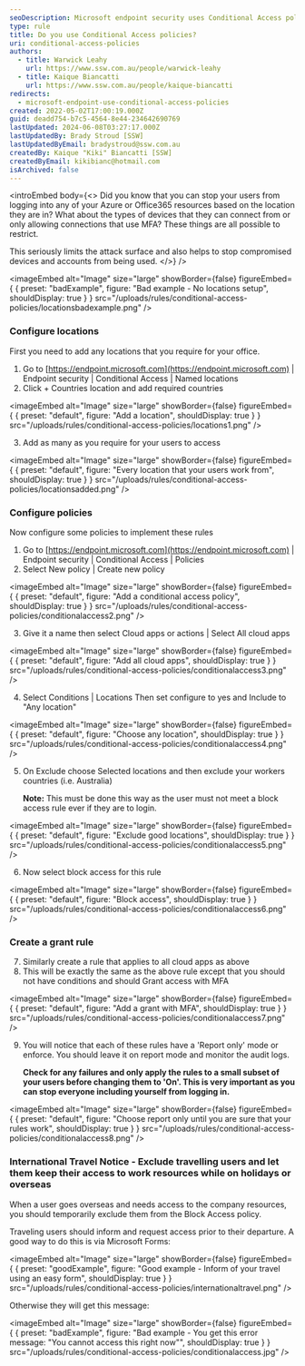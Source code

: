 ```yaml
---
seoDescription: Microsoft endpoint security uses Conditional Access policies to restrict user access to Azure and Office365 resources based on location, device types, and multi-factor authentication (MFA) requirements.
type: rule
title: Do you use Conditional Access policies?
uri: conditional-access-policies
authors:
  - title: Warwick Leahy
    url: https://www.ssw.com.au/people/warwick-leahy
  - title: Kaique Biancatti
    url: https://www.ssw.com.au/people/kaique-biancatti
redirects:
  - microsoft-endpoint-use-conditional-access-policies
created: 2022-05-02T17:00:19.000Z
guid: deadd754-b7c5-4564-8e44-234642690769
lastUpdated: 2024-06-08T03:27:17.000Z
lastUpdatedBy: Brady Stroud [SSW]
lastUpdatedByEmail: bradystroud@ssw.com.au
createdBy: Kaique "Kiki" Biancatti [SSW]
createdByEmail: kikibianc@hotmail.com
isArchived: false
---
```


<introEmbed
  body={<>
Did you know that you can stop your users from logging into any of your Azure or Office365 resources based on the location they are in? What about the types of devices that they can connect from or only allowing connections that use MFA? These things are all possible to restrict.

This seriously limits the attack surface and also helps to stop compromised devices and accounts from being used.
  </>}
/>

<imageEmbed
  alt="Image"
  size="large"
  showBorder={false}
  figureEmbed={ {
    preset: "badExample",
    figure: "Bad example - No locations setup",
    shouldDisplay: true
  } }
  src="/uploads/rules/conditional-access-policies/locationsbadexample.png"
/>


### Configure locations

First you need to add any locations that you require for your office.

1. Go to [https://endpoint.microsoft.com](https://endpoint.microsoft.com) | Endpoint security | Conditional Access | Named locations
2. Click + Countries location and add required countries

   
<imageEmbed
  alt="Image"
  size="large"
  showBorder={false}
  figureEmbed={ {
    preset: "default",
    figure: "Add a location",
    shouldDisplay: true
  } }
  src="/uploads/rules/conditional-access-policies/locations1.png"
/>


3. Add as many as you require for your users to access

   
<imageEmbed
  alt="Image"
  size="large"
  showBorder={false}
  figureEmbed={ {
    preset: "default",
    figure: "Every location that your users work from",
    shouldDisplay: true
  } }
  src="/uploads/rules/conditional-access-policies/locationsadded.png"
/>


### Configure policies

Now configure some policies to implement these rules

1. Go to [https://endpoint.microsoft.com](https://endpoint.microsoft.com) | Endpoint security | Conditional Access | Policies
2. Select New policy | Create new policy

   
<imageEmbed
  alt="Image"
  size="large"
  showBorder={false}
  figureEmbed={ {
    preset: "default",
    figure: "Add a conditional access policy",
    shouldDisplay: true
  } }
  src="/uploads/rules/conditional-access-policies/conditionalaccess2.png"
/>


3. Give it a name then select Cloud apps or actions | Select All cloud apps

   
<imageEmbed
  alt="Image"
  size="large"
  showBorder={false}
  figureEmbed={ {
    preset: "default",
    figure: "Add all cloud apps",
    shouldDisplay: true
  } }
  src="/uploads/rules/conditional-access-policies/conditionalaccess3.png"
/>


4. Select Conditions | Locations
   Then set configure to yes and Include to "Any location"

   
<imageEmbed
  alt="Image"
  size="large"
  showBorder={false}
  figureEmbed={ {
    preset: "default",
    figure: "Choose any location",
    shouldDisplay: true
  } }
  src="/uploads/rules/conditional-access-policies/conditionalaccess4.png"
/>


5. On Exclude choose Selected locations and then exclude your workers countries (i.e. Australia)

   **Note:** This must be done this way as the user must not meet a block access rule ever if they are to login.


<imageEmbed
  alt="Image"
  size="large"
  showBorder={false}
  figureEmbed={ {
    preset: "default",
    figure: "Exclude good locations",
    shouldDisplay: true
  } }
  src="/uploads/rules/conditional-access-policies/conditionalaccess5.png"
/>


6. Now select block access for this rule

   
<imageEmbed
  alt="Image"
  size="large"
  showBorder={false}
  figureEmbed={ {
    preset: "default",
    figure: "Block access",
    shouldDisplay: true
  } }
  src="/uploads/rules/conditional-access-policies/conditionalaccess6.png"
/>


### Create a grant rule

7. Similarly create a rule that applies to all cloud apps as above
8. This will be exactly the same as the above rule except that you should not have conditions and should Grant access with MFA

   
<imageEmbed
  alt="Image"
  size="large"
  showBorder={false}
  figureEmbed={ {
    preset: "default",
    figure: "Add a grant with MFA",
    shouldDisplay: true
  } }
  src="/uploads/rules/conditional-access-policies/conditionalaccess7.png"
/>


9. You will notice that each of these rules have a 'Report only' mode or enforce. You should leave it on report mode and monitor the audit logs.

   **Check for any failures and only apply the rules to a small subset of your users before changing them to 'On'. This is very important as you can stop everyone including yourself from logging in.**

   
<imageEmbed
  alt="Image"
  size="large"
  showBorder={false}
  figureEmbed={ {
    preset: "default",
    figure: "Choose report only until you are sure that your rules work",
    shouldDisplay: true
  } }
  src="/uploads/rules/conditional-access-policies/conditionalaccess8.png"
/>


### International Travel Notice - Exclude travelling users and let them keep their access to work resources while on holidays or overseas

When a user goes overseas and needs access to the company resources, you should temporarily exclude them from the Block Access policy.

Traveling users should inform and request access prior to their departure. A good way to do this is via Microsoft Forms:

<imageEmbed
  alt="Image"
  size="large"
  showBorder={false}
  figureEmbed={ {
    preset: "goodExample",
    figure: "Good example - Inform of your travel using an easy form",
    shouldDisplay: true
  } }
  src="/uploads/rules/conditional-access-policies/internationaltravel.png"
/>


Otherwise they will get this message:

<imageEmbed
  alt="Image"
  size="large"
  showBorder={false}
  figureEmbed={ {
    preset: "badExample",
    figure: "Bad example - You get this error message: \"You cannot access this right now\"",
    shouldDisplay: true
  } }
  src="/uploads/rules/conditional-access-policies/conditionalaccess.jpg"
/>
